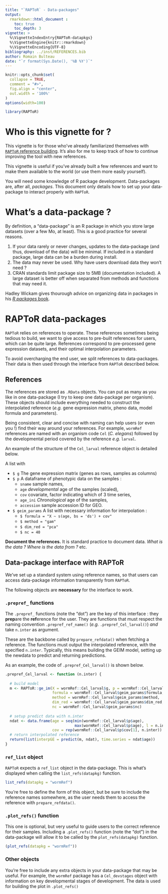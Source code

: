 ```yaml
---
title: "`RAPToR` - Data-packages"
output: 
  rmarkdown::html_document :
    toc: true
    toc_depth: 3
vignette: >
  %\VignetteIndexEntry{RAPToR-datapkgs}
  %\VignetteEngine{knitr::rmarkdown}
  %\VignetteEncoding{UTF-8}
bibliography: ../inst/REFERENCES.bib
author: Romain Bulteau
date: "`r format(Sys.Date(), '%B %Y')`"
---
```


```r
knitr::opts_chunk$set(
  collapse = TRUE,
  comment = "#>",
  fig.align = "center",
  out.width = '100%'
)
options(width=100)

library(RAPToR)
```

# Who is this vignette for ?

This vignette is for those who've already familiarized themselves with [`RAPToR` reference building](RAPToR-refbuilding.html).
It's also for me to keep track of how to continue improving the tool with new references.

This vignette is useful if you've already built a few references and want to make them available to the world (or use them more easily yourself).

You will need some knowledge of R package development. Data-packages are, after all, *packages*. 
This document only details how to set up your data-package to interact properly with `RAPToR`.


# What's a data-package ?

By definition, a "data-package" is an R package in which you store large datasets (over a few Mo, at least).
This is a good practice for several reasons. 

 1. If your data rarely or never changes, updates to the data-package (and thus, download of the data) will be minimal. If included in a standard package, large data can be a burden during install.
 1. The data may never be used. Why have users download data they won't need ?
 1. CRAN standards limit package size to 5MB (documentation included). A large dataset is better off when separated from methods and functions that may need it.
 
Hadley Wickam gives thourough advice on organizing data in packages in his [*R packages* book](http://r-pkgs.had.co.nz/data.html).


# RAPToR data-packages

`RAPToR` relies on references to operate. 
These references sometimes being tedious to build, we want to give access to pre-built references for users, which can be quite large.
References correspond to pre-processed gene expression datasets, and their optimal interpolation parameters.

To avoid overcharging the end user, we split references to data-packages.
Their data is then used through the interface from `RAPToR` described below.

## References
The references are stored as `.RData` objects. 
You can put as many as you like in one data-package (I try to keep one data-package per organism).
These objects should include everything needed to construct the interpolated reference (*e.g.* gene expression matrix, pheno data, model formula and parameters).

Being consistent, clear and concise with naming can help users (or even you !) find their way around your references.
For example, `wormRef` references are named with an organism code `Cel` (*C. elegans*) followed by the developmental period covered by the reference *e.g.* `larval`.


An example of the structure of the `Cel_larval` reference object is detailed below.

A list with

 * `$ g` The gene expression matrix (genes as rows, samples as columns)
 * `$ p` A dataframe of phenotypic data on the samples :
   * `sname` sample names,
   * `age`   *developmental* age of the samples (scaled),
   * `cov`   covariate, factor indicating which of 3 time series,
   * `age_ini`  *Chronological* age of the samples,
   * `accession` sample accession ID for GEO.
 * `$ geim_params`  A list with necessary information for interpolation :
   * `$ formula = "X ~ s(age, bs = 'ds') + cov"`
   * `$ method = "gam"`
   * `$ dim_red = "pca"`
   * `$ nc = 40`


**Document the references.** It is standard practice to document data.
*What is the data ? Where is the data from ?* etc.

## Data-package interface with RAPToR

We've set up a standard system using reference names, so that users can access data-package information transparently from `RAPToR`.

The following objects are **necessary** for the interface to work.


### `.prepref_` functions

The `.prepref_` functions (note the "dot") are the key of this interface : they **prep**are the **ref**erence for the user.
They are functions that must respect the naming convention `.prepref_ref_name()` (*e.g.* `.prepref_Cel_larval()`) *and* take `n.inter` as argument.

These are the backbone called by `prepare_refdata()` when fetching a reference.
The functions must output the interpolated reference, with the specified `n.inter`.
Typically, this means building the GEIM model, setting up the newdata to predict and returning predictions. 

As an example, the code of `.prepref_Cel_larval()` is shown below.
```r
.prepref_Cel_larval <- function (n.inter) {
  
  # build model
  m <- RAPToR::ge_im(X = wormRef::Cel_larval$g, p = wormRef::Cel_larval$p, 
                     formula = wormRef::Cel_larval$geim_params$formula, 
                     method = wormRef::Cel_larval$geim_params$method, 
                     dim_red = wormRef::Cel_larval$geim_params$dim_red, 
                     nc = wormRef::Cel_larval$geim_params$nc)
  
  # setup predict data with n.inter
  ndat <- data.frame(age = seq(min(wormRef::Cel_larval$p$age), 
                               max(wormRef::Cel_larval$p$age), l = n.inter), 
                     cov = rep(wormRef::Cel_larval$p$cov[1], n.inter))
  # return interpolated reference
  return(list(interpGE = predict(m, ndat), time.series = ndat$age))
}
```




### `ref_list` object

`RAPToR` expects a `ref_list` object in the data-package. 
This is what's displayed when calling the `list_refs(datapkg)` function.

```r
list_refs(datapkg = "wormRef")
```

You're free to define the form of this object, but be sure to include the reference names somewhere, as the user needs them to access the reference with `prepare_refdata()`.



### `.plot_refs()` function

This one is optional, but very useful to guide users to the correct reference for their samples.
Including a `.plot_refs()` function (note the “dot”) in the data-package will allow it to be called by the `plot_refs(datapkg)` function.

```r
(plot_refs(datapkg = "wormRef"))
```

### Other objects

You're free to include any extra objects in your data-package that may be useful.
For example, the `wormRef` package has a `Cel_devstages` object with information on key developmental stages of development. 
The data is used for building the plot in `.plot_refs()` 